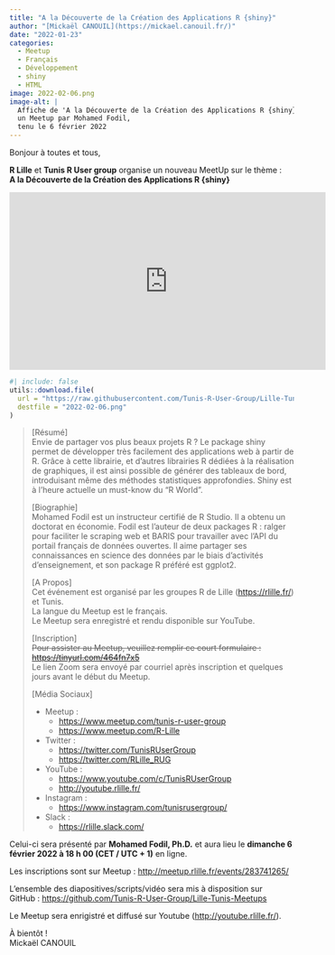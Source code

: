 ```yaml
---
title: "A la Découverte de la Création des Applications R {shiny}"
author: "[Mickaël CANOUIL](https://mickael.canouil.fr/)"
date: "2022-01-23"
categories:
  - Meetup
  - Français
  - Développement
  - shiny
  - HTML
image: 2022-02-06.png
image-alt: |
  Affiche de 'A la Découverte de la Création des Applications R {shiny}',
  un Meetup par Mohamed Fodil,
  tenu le 6 février 2022
---
```


Bonjour à toutes et tous,
 
**R Lille** et **Tunis R User group** organise un nouveau MeetUp sur le thème&nbsp;:  
**A la Découverte de la Création des Applications R {shiny}**

<center>
<iframe width="560" height="315" src="https://www.youtube.com/embed/_tIzFNyYU-g" title="YouTube video player" frameborder="0" allow="accelerometer; autoplay; clipboard-write; encrypted-media; gyroscope; picture-in-picture" allowfullscreen></iframe>
</center>

```r
#| include: false
utils::download.file(
  url = "https://raw.githubusercontent.com/Tunis-R-User-Group/Lille-Tunis-Meetups/main/meetups/2022-02-06/ads/2022-02-06.png",
  destfile = "2022-02-06.png"
)
```

<!-- <center>
![Affiche Événement](2022-02-06.png)
![](https://raw.githubusercontent.com/RLille/meetups/main/meetups/2022-02-06/ads/2022-02-06.png)
</center> -->

> [Résumé]  
> Envie de partager vos plus beaux projets R&nbsp;? Le package shiny permet de développer très facilement des applications web à partir de R. Grâce à cette librairie, et d'autres librairies R dédiées à la réalisation de graphiques, il est ainsi possible de générer des tableaux de bord, introduisant même des méthodes statistiques approfondies.
> Shiny est à l'heure actuelle un must-know du "R World".
> 
> [Biographie]  
> Mohamed Fodil est un instructeur certifié de R Studio. Il a obtenu un doctorat en économie.
> Fodil est l'auteur de deux packages R&nbsp;: ralger pour faciliter le scraping web et BARIS pour travailler avec l'API du portail français de données ouvertes.
> Il aime partager ses connaissances en science des données par le biais d'activités d'enseignement, et son package R préféré est ggplot2.
> 
> [A Propos]  
> Cet événement est organisé par les groupes R de Lille
> (<https://rlille.fr/>) et Tunis.  
> La langue du Meetup est le français.  
> Le Meetup sera enregistré et rendu disponible sur YouTube.
> 
> [Inscription]  
> ~~Pour assister au Meetup, veuillez remplir ce court formulaire&nbsp;:
> <https://tinyurl.com/464fn7x5>~~  
> Le lien Zoom sera envoyé par courriel après inscription et quelques
> jours avant le début du Meetup.
> 
> [Média Sociaux]  
> 
> - Meetup&nbsp;: 
>     - <https://www.meetup.com/tunis-r-user-group>
>     - <https://www.meetup.com/R-Lille>
> 
> - Twitter&nbsp;:
>     - <https://twitter.com/TunisRUserGroup>
>     - <https://twitter.com/RLille_RUG>
> 
> - YouTube&nbsp;:
>     - <https://www.youtube.com/c/TunisRUserGroup>
>     - <http://youtube.rlille.fr/>
> 
> - Instagram&nbsp;:
>     - <https://www.instagram.com/tunisrusergroup/>
> 
> - Slack&nbsp;:
>     - <https://rlille.slack.com/>
> 

Celui-ci sera présenté par **Mohamed Fodil, Ph.D.** et aura lieu le **dimanche 6 février 2022 à 18 h 00 (CET / UTC + 1)** en ligne.

Les inscriptions sont sur Meetup&nbsp;: <http://meetup.rlille.fr/events/283741265/>

L'ensemble des diapositives/scripts/vidéo sera mis à disposition sur GitHub&nbsp;: [https://github.com/Tunis-R-User-Group/Lille-Tunis-Meetups](https://github.com/Tunis-R-User-Group/Lille-Tunis-Meetups/tree/main/meetups/2022-02-06/materials)

Le Meetup sera enrigistré et diffusé sur Youtube (<http://youtube.rlille.fr/>).

À bientôt&nbsp;!  
Mickaël CANOUIL
